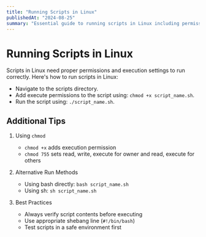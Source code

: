 ```yaml
---
title: "Running Scripts in Linux"
publishedAt: "2024-08-25"
summary: "Essential guide to running scripts in Linux including permissions, execution methods, and best practices for shell scripting."
---
```


# Running Scripts in Linux

Scripts in Linux need proper permissions and execution settings to run correctly. Here's how to run scripts in Linux:

- Navigate to the scripts directory.
- Add execute permissions to the script using: `chmod +x script_name.sh`.
- Run the script using: `./script_name.sh`.

## Additional Tips

1. Using `chmod`
   - `chmod +x` adds execution permission
   - `chmod 755` sets read, write, execute for owner and read, execute for others

2. Alternative Run Methods
   - Using bash directly: `bash script_name.sh`
   - Using sh: `sh script_name.sh`

3. Best Practices
   - Always verify script contents before executing
   - Use appropriate shebang line (`#!/bin/bash`)
   - Test scripts in a safe environment first
